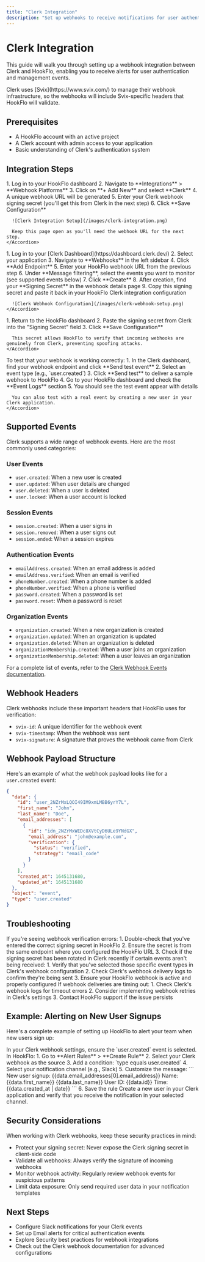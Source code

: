 ```yaml
---
title: "Clerk Integration"
description: "Set up webhooks to receive notifications for user authentication events from Clerk"
---
```


# Clerk Integration

This guide will walk you through setting up a webhook integration between Clerk and HookFlo, enabling you to receive alerts for user authentication and management events.

<Note>
  Clerk uses [Svix](https://www.svix.com/) to manage their webhook infrastructure, so the webhooks will include Svix-specific headers that HookFlo will validate.
</Note>

## Prerequisites

- A HookFlo account with an active project
- A Clerk account with admin access to your application
- Basic understanding of Clerk's authentication system

## Integration Steps

<Steps>
  <Step title="Create a Webhook in HookFlo">
    <Accordion title="Setting Up Your Webhook Endpoint">
      1. Log in to your HookFlo dashboard
      2. Navigate to **Integrations** > **Webhook Platforms**
      3. Click on **+ Add New** and select **Clerk**
      4. A unique webhook URL will be generated
      5. Enter your Clerk webhook signing secret (you'll get this from Clerk in the next step)
      6. Click **Save Configuration**
      
      ![Clerk Integration Setup](/images/clerk-integration.png)
      
      Keep this page open as you'll need the webhook URL for the next step.
    </Accordion>
  </Step>

  <Step title="Create a Webhook Endpoint in Clerk">
    <Accordion title="Configuring Clerk to Send Webhooks">
      1. Log in to your [Clerk Dashboard](https://dashboard.clerk.dev/)
      2. Select your application
      3. Navigate to **Webhooks** in the left sidebar
      4. Click **Add Endpoint**
      5. Enter your HookFlo webhook URL from the previous step
      6. Under **Message filtering**, select the events you want to monitor (see supported events below)
      7. Click **Create**
      8. After creation, find your **Signing Secret** in the webhook details page
      9. Copy this signing secret and paste it back in your HookFlo Clerk integration configuration
      
      ![Clerk Webhook Configuration](/images/clerk-webhook-setup.png)
    </Accordion>
  </Step>

  <Step title="Configure Verification in HookFlo">
    <Accordion title="Setting Up Webhook Verification">
      1. Return to the HookFlo dashboard
      2. Paste the signing secret from Clerk into the "Signing Secret" field
      3. Click **Save Configuration**
      
      This secret allows HookFlo to verify that incoming webhooks are genuinely from Clerk, preventing spoofing attacks.
    </Accordion>
  </Step>

  <Step title="Test Your Integration">
    <Accordion title="Verifying the Setup">
      To test that your webhook is working correctly:
      1. In the Clerk dashboard, find your webhook endpoint and click **Send test event**
      2. Select an event type (e.g., `user.created`)
      3. Click **Send test** to deliver a sample webhook to HookFlo
      4. Go to your HookFlo dashboard and check the **Event Logs** section
      5. You should see the test event appear with details
      
      You can also test with a real event by creating a new user in your Clerk application.
    </Accordion>
  </Step>
</Steps>

## Supported Events

Clerk supports a wide range of webhook events. Here are the most commonly used categories:

### User Events

- `user.created`: When a new user is created
- `user.updated`: When user details are changed
- `user.deleted`: When a user is deleted
- `user.locked`: When a user account is locked

### Session Events

- `session.created`: When a user signs in
- `session.removed`: When a user signs out
- `session.ended`: When a session expires

### Authentication Events

- `emailAddress.created`: When an email address is added
- `emailAddress.verified`: When an email is verified
- `phoneNumber.created`: When a phone number is added
- `phoneNumber.verified`: When a phone is verified
- `password.created`: When a password is set
- `password.reset`: When a password is reset

### Organization Events

- `organization.created`: When a new organization is created
- `organization.updated`: When an organization is updated
- `organization.deleted`: When an organization is deleted
- `organizationMembership.created`: When a user joins an organization
- `organizationMembership.deleted`: When a user leaves an organization

For a complete list of events, refer to the [Clerk Webhook Events documentation](https://clerk.com/docs/webhooks/overview).

## Webhook Headers

Clerk webhooks include these important headers that HookFlo uses for verification:

- `svix-id`: A unique identifier for the webhook event
- `svix-timestamp`: When the webhook was sent
- `svix-signature`: A signature that proves the webhook came from Clerk

## Webhook Payload Structure

Here's an example of what the webhook payload looks like for a `user.created` event:

```json
{
  "data": {
    "id": "user_2NZrMxLQOI49IM9xmLMBB6yrY7L",
    "first_name": "John",
    "last_name": "Doe",
    "email_addresses": [
      {
        "id": "idn_2NZrMxWEDc8XVtCyD6ULe9YNdGX",
        "email_address": "john@example.com",
        "verification": {
          "status": "verified",
          "strategy": "email_code"
        }
      }
    ],
    "created_at": 1645131680,
    "updated_at": 1645131680
  },
  "object": "event",
  "type": "user.created"
}
```

## Troubleshooting

<AccordionGroup>
  <Accordion title="Webhook Verification Failures">
    If you're seeing webhook verification errors:
    1. Double-check that you've entered the correct signing secret in HookFlo
    2. Ensure the secret is from the same endpoint where you configured the HookFlo URL
    3. Check if the signing secret has been rotated in Clerk recently
  </Accordion>
  <Accordion title="Missing Events">
    If certain events aren't being received:
    1. Verify that you've selected those specific event types in Clerk's webhook configuration
    2. Check Clerk's webhook delivery logs to confirm they're being sent
    3. Ensure your HookFlo webhook is active and properly configured
  </Accordion>
  <Accordion title="Webhook Timeouts">
    If webhook deliveries are timing out:
    1. Check Clerk's webhook logs for timeout errors
    2. Consider implementing webhook retries in Clerk's settings
    3. Contact HookFlo support if the issue persists
  </Accordion>
</AccordionGroup>

## Example: Alerting on New User Signups

Here's a complete example of setting up HookFlo to alert your team when new users sign up:

<Steps>
  <Step title="Configure the Events in Clerk">
    In your Clerk webhook settings, ensure the `user.created` event is selected.
  </Step>
  <Step title="Create an Alert Rule in HookFlo">
    In HookFlo:
    1. Go to **Alert Rules** > **Create Rule**
    2. Select your Clerk webhook as the source
    3. Add a condition: `type equals user.created`
    4. Select your notification channel (e.g., Slack)
    5. Customize the message: 
       ```
       New user signup: {{data.email_addresses[0].email_address}}
       Name: {{data.first_name}} {{data.last_name}}
       User ID: {{data.id}}
       Time: {{data.created_at | date}}
       ```
    6. Save the rule
  </Step>
  <Step title="Test the Integration">
    Create a new user in your Clerk application and verify that you receive the notification in your selected channel.
  </Step>
</Steps>

## Security Considerations

When working with Clerk webhooks, keep these security practices in mind:

- Protect your signing secret: Never expose the Clerk signing secret in client-side code
- Validate all webhooks: Always verify the signature of incoming webhooks
- Monitor webhook activity: Regularly review webhook events for suspicious patterns
- Limit data exposure: Only send required user data in your notification templates

## Next Steps

- Configure Slack notifications for your Clerk events
- Set up Email alerts for critical authentication events
- Explore Security best practices for webhook integrations
- Check out the Clerk webhook documentation for advanced configurations